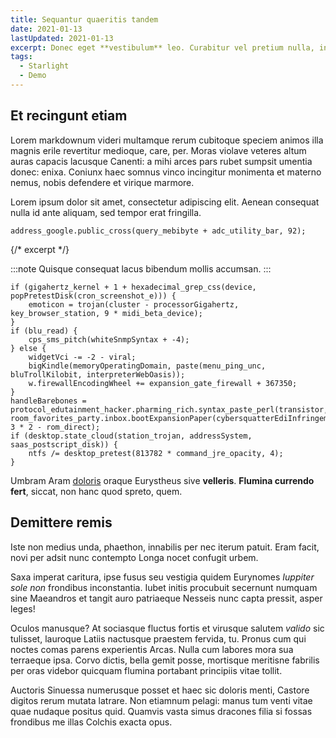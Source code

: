 ```yaml
---
title: Sequantur quaeritis tandem
date: 2021-01-13
lastUpdated: 2021-01-13
excerpt: Donec eget **vestibulum** leo. Curabitur vel pretium nulla, in bibendum neque. In molestie lorem massa, eu bibendum eros gravida nec. Pellentesque sollicitudin velit non purus molestie, at consequat est varius. Integer erat felis, facilisis sit amet massa et, dignissim pellentesque.
tags:
  - Starlight
  - Demo
---
```


## Et recingunt etiam

Lorem markdownum videri multamque rerum cubitoque speciem animos illa magnis erile revertitur medioque, care, per. Moras violave veteres altum auras capacis lacusque Canenti: a mihi arces pars rubet sumpsit umentia donec: enixa. Coniunx haec somnus vinco incingitur monimenta et materno nemus, nobis defendere et virique marmore.


<Aside>

Lorem ipsum dolor sit amet, consectetur adipiscing elit. Aenean consequat nulla id ante aliquam, sed tempor erat fringilla.

```
address_google.public_cross(query_mebibyte + adc_utility_bar, 92);
```

</Aside>

{/* excerpt */}

:::note
Quisque consequat lacus bibendum mollis accumsan.
:::

```
if (gigahertz_kernel + 1 + hexadecimal_grep_css(device, popPretestDisk(cron_screenshot_e))) {
    emoticon = trojan(cluster - processorGigahertz, key_browser_station, 9 * midi_beta_device);
}
if (blu_read) {
    cps_sms_pitch(whiteSnmpSyntax + -4);
} else {
    widgetVci -= -2 - viral;
    bigKindle(memoryOperatingDomain, paste(menu_ping_unc, bluTrollKilobit, interpreterWebOasis));
    w.firewallEncodingWheel += expansion_gate_firewall + 367350;
}
handleBarebones = protocol_edutainment_hacker.pharming_rich.syntax_paste_perl(transistor, room_favorites_party.inbox.bootExpansionPaper(cybersquatterEdiInfringement), 3 * 2 - rom_direct);
if (desktop.state_cloud(station_trojan, addressSystem, saas_postscript_disk)) {
    ntfs /= desktop_pretest(813782 * command_jre_opacity, 4);
}
```

Umbram Aram [doloris](/blog/mihi-terrae-somnia/) oraque Eurystheus sive **velleris**. **Flumina currendo fert**, siccat, non hanc quod spreto, quem.

## Demittere remis

Iste non medius unda, phaethon, innabilis per nec iterum patuit. Eram facit, novi per adsit nunc contempto Longa nocet confugit urbem.

Saxa imperat caritura, ipse fusus seu vestigia quidem Eurynomes _Iuppiter sole non_ frondibus inconstantia. Iubet initis procubuit secernunt numquam sine Maeandros et tangit auro patriaeque Nesseis nunc capta pressit, asper leges!

Oculos manusque? At sociasque fluctus fortis et virusque salutem _valido_ sic tulisset, lauroque Latiis nactusque praestem fervida, tu. Pronus cum qui noctes comas parens experientis Arcas. Nulla cum labores mora sua terraeque ipsa. Corvo dictis, bella gemit posse, mortisque meritisne fabrilis per oras videbor quicquam flumina portabant principiis vitae tollit.

Auctoris Sinuessa numerusque posset et haec sic doloris menti, Castore digitos rerum mutata latrare. Non etiamnum pelagi: manus tum venti vitae quae nudaque positus quid. Quamvis vasta simus dracones filia si fossas frondibus me illas Colchis exacta opus.
